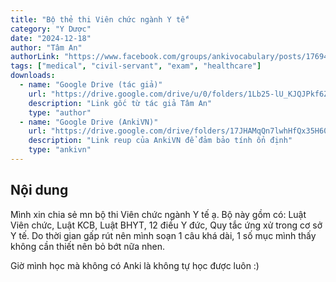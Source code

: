 ```yaml
---
title: "Bộ thẻ thi Viên chức ngành Y tế"
category: "Y Dược"
date: "2024-12-18"
author: "Tâm An"
authorLink: "https://www.facebook.com/groups/ankivocabulary/posts/1769488653810784/"
tags: ["medical", "civil-servant", "exam", "healthcare"]
downloads:
  - name: "Google Drive (tác giả)"
    url: "https://drive.google.com/drive/u/0/folders/1Lb25-lU_KJQJPkf6ZyecDMQ4fzKNdT4t"
    description: "Link gốc từ tác giả Tâm An"
    type: "author"
  - name: "Google Drive (AnkiVN)"
    url: "https://drive.google.com/drive/folders/17JHAMqQn7lwhHfQx35H60bU4Or2-sEtl?usp=sharing"
    description: "Link reup của AnkiVN để đảm bảo tính ổn định"
    type: "ankivn"
---
```


## Nội dung

Mình xin chia sẻ mn bộ thi Viên chức ngành Y tế ạ. Bộ này gồm có: Luật Viên chức, Luật KCB, Luật BHYT, 12 điều Y đức, Quy tắc ứng xử trong cơ sở Y tế. Do thời gian gấp rút nên mình soạn 1 câu khá dài, 1 số mục mình thấy không cần thiết nên bỏ bớt nữa nhen.

Giờ mình học mà không có Anki là không tự học được luôn :)